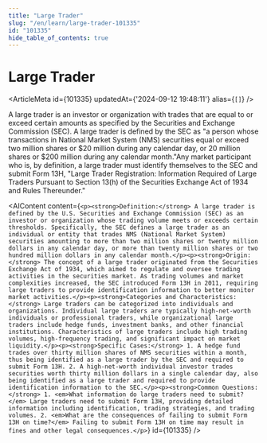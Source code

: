 ```yaml
---
title: "Large Trader"
slug: "/en/learn/large-trader-101335"
id: "101335"
hide_table_of_contents: true
---
```



# Large Trader

<ArticleMeta id={101335} updatedAt={'2024-09-12 19:48:11'} alias={`[]`} />
<div className='border-solid border-b border-t-0 my-4 border-[var(--ifm-color-gray-300)]' />

A large trader is an investor or organization with trades that are equal to or exceed certain amounts as specified by the Securities and Exchange Commission (SEC). A large trader is defined by the SEC as "a person whose transactions in National Market System (NMS) securities equal or exceed two million shares or $20 million during any calendar day, or 20 million shares or $200 million during any calendar month."Any market participant who is, by definition, a large trader must identify themselves to the SEC and submit Form 13H, "Large Trader Registration: Information Required of Large Traders Pursuant to Section 13(h) of the Securities Exchange Act of 1934 and Rules Thereunder."

<AIContent content={`<p><strong>Definition:</strong> A large trader is defined by the U.S. Securities and Exchange Commission (SEC) as an investor or organization whose trading volume meets or exceeds certain thresholds. Specifically, the SEC defines a large trader as an individual or entity that trades NMS (National Market System) securities amounting to more than two million shares or twenty million dollars in any calendar day, or more than twenty million shares or two hundred million dollars in any calendar month.</p><p><strong>Origin:</strong> The concept of a large trader originated from the Securities Exchange Act of 1934, which aimed to regulate and oversee trading activities in the securities market. As trading volumes and market complexities increased, the SEC introduced Form 13H in 2011, requiring large traders to provide identification information to better monitor market activities.</p><p><strong>Categories and Characteristics:</strong> Large traders can be categorized into individuals and organizations. Individual large traders are typically high-net-worth individuals or professional traders, while organizational large traders include hedge funds, investment banks, and other financial institutions. Characteristics of large traders include high trading volumes, high-frequency trading, and significant impact on market liquidity.</p><p><strong>Specific Cases:</strong> 1. A hedge fund trades over thirty million shares of NMS securities within a month, thus being identified as a large trader by the SEC and required to submit Form 13H. 2. A high-net-worth individual investor trades securities worth thirty million dollars in a single calendar day, also being identified as a large trader and required to provide identification information to the SEC.</p><p><strong>Common Questions:</strong> 1. <em>What information do large traders need to submit?</em> Large traders need to submit Form 13H, providing detailed information including identification, trading strategies, and trading volumes. 2. <em>What are the consequences of failing to submit Form 13H on time?</em> Failing to submit Form 13H on time may result in fines and other legal consequences.</p>`} id={101335} />
